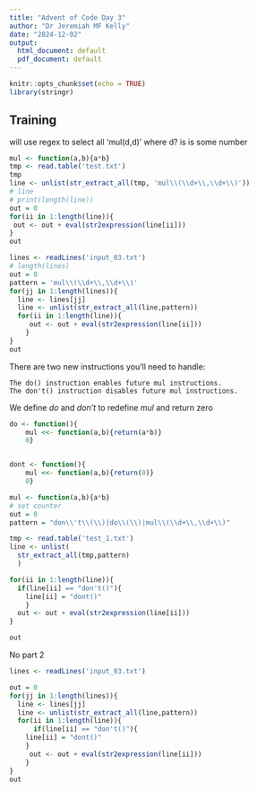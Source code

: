 ```yaml
---
title: "Advent of Code Day 3"
author: "Dr Jeremiah MF Kelly"
date: "2024-12-02"
output:
  html_document: default
  pdf_document: default
---
```


```r
knitr::opts_chunk$set(echo = TRUE)
library(stringr)
```

## Training
will use regex to select all 'mul(d,d)' where d? is  is some number

```r
mul <- function(a,b){a*b}
tmp <- read.table('test.txt')
tmp
line <- unlist(str_extract_all(tmp, 'mul\\(\\d+\\,\\d+\\)'))
# line
# print(length(line))
out = 0
for(ii in 1:length(line)){
 out <- out + eval(str2expression(line[ii]))
}
out
```

```r
lines <- readLines('input_03.txt')
# length(lines)
out = 0
pattern = 'mul\\(\\d+\\,\\d+\\)'
for(jj in 1:length(lines)){
  line <- lines[jj]
  line <- unlist(str_extract_all(line,pattern))
  for(ii in 1:length(line)){
     out <- out + eval(str2expression(line[ii]))
    }
}
out
```

There are two new instructions you'll need to handle:

    The do() instruction enables future mul instructions.
    The don't() instruction disables future mul instructions.

We define *do* and *don't* to redefine *mul* and return zero

```r
do <- function(){
    mul <<- function(a,b){return(a*b)}
    0}


dont <- function(){
    mul <<- function(a,b){return(0)}
    0}

mul <- function(a,b){a*b}
# set counter
out = 0
pattern = "don\\'t\\(\\)|do\\(\\)|mul\\(\\d+\\,\\d+\\)"

tmp <- read.table('test_1.txt')
line <- unlist(
  str_extract_all(tmp,pattern)
  )

for(ii in 1:length(line)){
  if(line[ii] == "don't()"){
    line[ii] = "dont()"
    }
  out <- out + eval(str2expression(line[ii]))
}

out 
```


No part 2

```r
lines <- readLines('input_03.txt')

out = 0
for(jj in 1:length(lines)){
  line <- lines[jj]
  line <- unlist(str_extract_all(line,pattern))
  for(ii in 1:length(line)){
      if(line[ii] == "don't()"){
    line[ii] = "dont()"
    }
     out <- out + eval(str2expression(line[ii]))
    }
}
out


```

